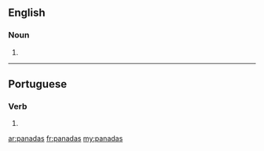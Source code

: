==English==

===Noun===
{{head|en|plural}}

# {{plural of|panada|lang=en}}

----

==Portuguese==

===Verb===
{{pt-verb-form}}

# {{pt-verb-form-of|panar}}

[[ar:panadas]]
[[fr:panadas]]
[[my:panadas]]